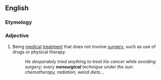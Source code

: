 ==English==

===Etymology===
{{prefix|en|non|surgical}}

===Adjective===
{{en-adj|-}}

# Being [[medical]] [[treatment]] that does not involve [[surgery]], such as use of drugs or physical therapy.
#: ''He desperately tried anything to treat his cancer while avoiding surgery; every '''nonsurgical''' technique under the sun: chemotherapy, radiation, weird diets...''